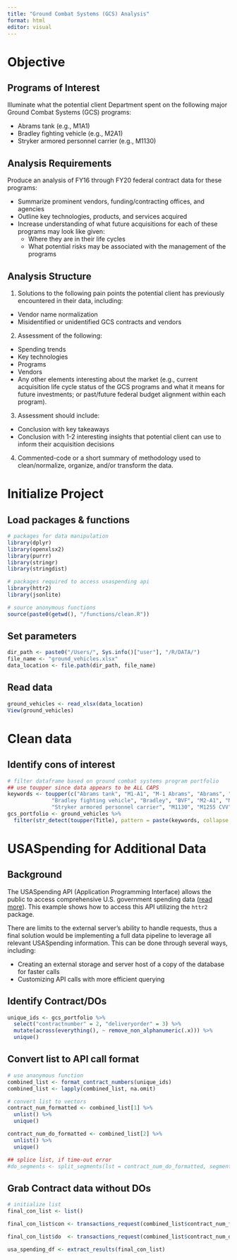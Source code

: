 ```yaml
---
title: "Ground Combat Systems (GCS) Analysis"
format: html
editor: visual
---
```


# Objective

## Programs of Interest

Illuminate what the potential client Department spent on the following major Ground Combat Systems (GCS) programs:

-   Abrams tank (e.g., M1A1)
-   Bradley fighting vehicle (e.g., M2A1)
-   Stryker armored personnel carrier (e.g., M1130)

## Analysis Requirements

Produce an analysis of FY16 through FY20 federal contract data for these programs:

-   Summarize prominent vendors, funding/contracting offices, and agencies
-   Outline key technologies, products, and services acquired
-   Increase understanding of what future acquisitions for each of these programs may look like given:
    -   Where they are in their life cycles
    -   What potential risks may be associated with the management of the programs

## Analysis Structure

1)  Solutions to the following pain points the potential client has previously encountered in their data, including:

-   Vendor name normalization
-   Misidentified or unidentified GCS contracts and vendors

2)  Assessment of the following:

-   Spending trends
-   Key technologies
-   Programs
-   Vendors
-   Any other elements interesting about the market (e.g., current acquisition life cycle status of the GCS programs and what it means for future investments; or past/future federal budget alignment within each program).

3)  Assessment should include:

-   Conclusion with key takeaways
-   Conclusion with 1-2 interesting insights that potential client can use to inform their acquisition decisions

4)  Commented-code or a short summary of methodology used to clean/normalize, organize, and/or transform the data.

# Initialize Project

## Load packages & functions

```r
# packages for data manipulation
library(dplyr)
library(openxlsx2)
library(purrr)
library(stringr)
library(stringdist)

# packages required to access usaspending api
library(httr2)
library(jsonlite)

# source anonymous functions
source(paste0(getwd(), "/functions/clean.R"))
```

## Set parameters

```r
dir_path <- paste0("/Users/", Sys.info()["user"], "/R/DATA/")
file_name <- "ground_vehicles.xlsx"
data_location <- file.path(dir_path, file_name)
```

## Read data

```r
ground_vehicles <- read_xlsx(data_location)
View(ground_vehicles)
```

# Clean data

## Identify cons of interest

```r
# filter dataframe based on ground combat systems program portfolio
## use toupper since data appears to be ALL CAPS
keywords <- toupper(c("Abrams tank", "M1-A1", "M-1 Abrams", "Abrams", "M1 Abrams",
              "Bradley fighting vehicle", "Bradley", "BVF", "M2-A1", "M2A1", "M2",
              "Stryker armored personnel carrier", "M1130", "M1255 CVV", "M1130 Commander Vehicle", "M1130 CV"))
gcs_portfolio <- ground_vehicles %>% 
  filter(str_detect(toupper(Title), pattern = paste(keywords, collapse = '|')))
```

# USASpending for Additional Data

## Background

The USASpending API (Application Programming Interface) allows the public to access comprehensive U.S. government spending data ([read more](https://api.usaspending.gov/)). This example shows how to access this API utilizing the `httr2` package.

There are limits to the external server's ability to handle requests, thus a final solution would be implementing a full data pipeline to leverage all relevant USASpending information. This can be done through several ways, including:

-   Creating an external storage and server host of a copy of the database for faster calls
-   Customizing API calls with more efficient querying

## Identify Contract/DOs

```r
unique_ids <- gcs_portfolio %>% 
  select("contractnumber" = 2, "deliveryorder" = 3) %>% 
  mutate(across(everything(), ~ remove_non_alphanumeric(.x))) %>% 
  unique()
```

## Convert list to API call format

```r
# use ananymous function 
combined_list <- format_contract_numbers(unique_ids)
combined_list <- lapply(combined_list, na.omit)

# convert list to vectors
contract_num_formatted <- combined_list[1] %>% 
  unlist() %>% 
  unique()

contract_num_do_formatted <- combined_list[2] %>% 
  unlist() %>% 
  unique()

## splice list, if time-out error
#do_segments <- split_segments(lst = contract_num_do_formatted, segments = 0.2)
```

## Grab Contract data without DOs

```r
# initialize list
final_con_list <- list()
```

```r
final_con_list$con <- transactions_request(combined_list$contract_num_formatted)
```

```r
final_con_list$do  <- transactions_request(combined_list$contract_num_do_formatted)
```

```r
usa_spending_df <- extract_results(final_con_list)
```

